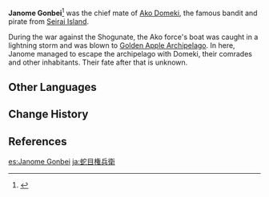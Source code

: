 {{Character Infobox
|type             = Mentioned
|deceased         = Past
|region           = Inazuma
|title            = 
}}
'''Janome Gonbei'''<ref>{{Ref/Quest|Octave of the Maushiro}}</ref> was the chief mate of [[Ako Domeki]], the famous bandit and pirate from [[Seirai Island]].

During the war against the Shogunate, the Ako force's boat was caught in a lightning storm and was blown to [[Golden Apple Archipelago]]. In here, Janome managed to escape the archipelago with Domeki, their comrades and other inhabitants. Their fate after that is unknown.

==Other Languages==
{{Other Languages|default_hidden=1
|en      = Janome Gonbei
|zhs     = 蛇目权兵卫
|zhs_rm  = Shémù Quánbīngwèi
|zht     = 蛇目權兵衛
|zht_rm  = Shémù Quánbīngwèi
|ja      = 蛇目権兵衛
|ja_rm   = Janome Gonbee
|ko      = 쟈노메 곤베이
|ko_rm   = Jyanome Gonbei
|es      = Janome Gonbei
|fr      = Janome Gonbei
|ru      = Дзяномэ Гомбэй
|th      = Janome Gonbei
|vi      = Janome Gonbei
|de      = Janome
|id      = Janome Gonbei
|pt      = Janome Gonbei
|tr      = 
|it      = 
}}

==Change History==
{{Change History|introduced=1.6}}

==References==
{{Reflist}}

[[es:Janome Gonbei]]
[[ja:蛇目権兵衛]]